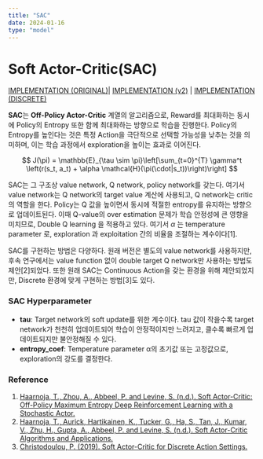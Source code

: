 ```yaml
---
title: "SAC"
date: 2024-01-16
type: "model"
---
```


# Soft Actor-Critic(SAC)

[IMPLEMENTATION (ORIGINAL)](<https://github.com/enfow/iiixr/blob/main/trainer/src/trainer/sac_trainer.py>)| [IMPLEMENTATION (v2)](<https://github.com/enfow/iiixr/blob/main/trainer/src/trainer/sac_v2_trainer.py>) | [IMPLEMENTATION (DISCRETE)](<https://github.com/enfow/iiixr/blob/main/trainer/src/trainer/discrete_trainer.py>)

 **SAC**는 **Off-Policy Actor-Critic** 계열의 알고리즘으로, Reward를 최대화하는 동시에 Policy의 Entropy 또한 함께 최대화하는 방향으로 학습을 진행한다. Policy의 Entropy를 높인다는 것은 특정 Action을 극단적으로 선택할 가능성을 낮추는 것을 의미하며, 이는 학습 과정에서 exploration을 높이는 효과로 이어진다.

$$
J(\pi) = \mathbb{E}_{\tau \sim \pi}\left[\sum_{t=0}^{T} \gamma^t \left(r(s_t, a_t) + \alpha \mathcal{H}(\pi(\cdot|s_t))\right)\right]
$$

SAC는 그 구조상 value network, Q network, policy network를 갖는다. 여기서 value network는 Q network의 target value 계산에 사용되고, Q network는 critic의 역할을 한다. Policy는 Q 값을 높이면서 동시에 적절한 entropy를 유지하는 방향으로 업데이트된다. 이때 Q-value의 over estimation 문제가 학습 안정성에 큰 영향을 미치므로, Double Q learning 을 적용하고 있다. 여기서 $\alpha$ 는 temperature parameter 로, exploration 과 exploitation 간의 비율을 조절하는 계수이다[1]. 

SAC를 구현하는 방법은 다양하다. 원래 버전은 별도의 value network를 사용하지만, 후속 연구에서는 value function 없이 double target Q network만 사용하는 방법도 제안[2]되었다. 또한 원래 SAC는 Continuous Action을 갖는 환경을 위해 제안되었지만, Discrete 환경에 맞게 구현하는 방법[3]도 있다.

### SAC Hyperparameter

- **tau**: Target network의 soft update를 위한 계수이다.  tau 값이 작을수록 target network가 천천히 업데이트되어 학습이 안정적이지만 느려지고, 클수록 빠르게 업데이트되지만 불안정해질 수 있다.
- **entropy_coef**: Temperature parameter α의 초기값 또는 고정값으로, exploration의 강도를 결정한다.

### Reference

1. [Haarnoja, T., Zhou, A., Abbeel, P. and Levine, S. (n.d.). Soft Actor-Critic: Off-Policy Maximum Entropy Deep Reinforcement Learning with a Stochastic Actor.](<https://arxiv.org/pdf/1801.01290>)
2. [Haarnoja, T., Aurick, Hartikainen, K., Tucker, G., Ha, S., Tan, J., Kumar, V., Zhu, H., Gupta, A., Abbeel, P. and Levine, S. (n.d.). Soft Actor-Critic Algorithms and Applications.](<https://arxiv.org/pdf/1812.05905>)
3. [Christodoulou, P. (2019). Soft Actor-Critic for Discrete Action Settings.](<https://arxiv.org/pdf/1910.07207>)